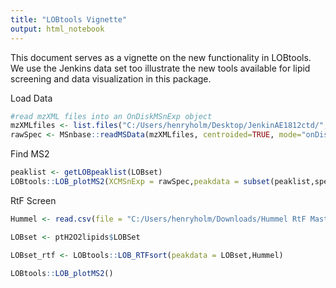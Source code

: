 ```yaml
---
title: "LOBtools Vignette"
output: html_notebook
---
```


This document serves as a vignette on the new functionality in LOBtools. We use the Jenkins data set too illustrate the new tools available for lipid screening and data visualization in this package.

Load Data
```r
#read mzXML files into an OnDiskMSnExp object
mzXMLfiles <- list.files("C:/Users/henryholm/Desktop/JenkinAE1812ctd/", recursive = TRUE, full.names = TRUE)
rawSpec <- MSnbase::readMSData(mzXMLfiles, centroided=TRUE, mode="onDisk")

```

Find MS2
```r
peaklist <- getLOBpeaklist(LOBset)
LOBtools::LOB_plotMS2(XCMSnExp = rawSpec,peakdata = subset(peaklist,species == "SQDG"))
```


RtF Screen
```r
Hummel <- read.csv(file = "C:/Users/henryholm/Downloads/Hummel RtF Master Database - rtf_data.csv")

LOBset <- ptH2O2lipids$LOBSet

LOBset_rtf <- LOBtools::LOB_RTFsort(peakdata = LOBset,Hummel)

LOBtools::LOB_plotMS2()

```

